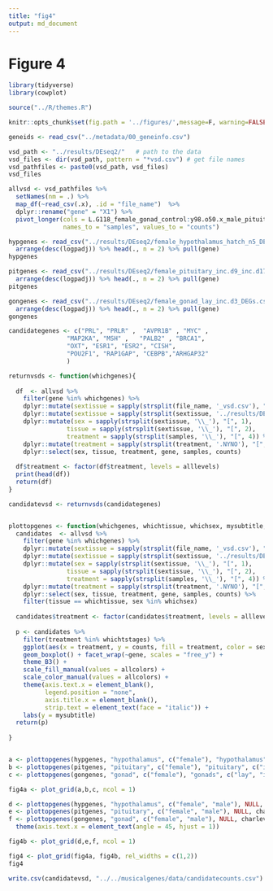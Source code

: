 ```yaml
---
title: "fig4"
output: md_document
---
```


# Figure 4

```r
library(tidyverse)
library(cowplot)

source("../R/themes.R")

knitr::opts_chunk$set(fig.path = '../figures/',message=F, warning=FALSE)
```

```r
geneids <- read_csv("../metadata/00_geneinfo.csv")

vsd_path <- "../results/DEseq2/"   # path to the data
vsd_files <- dir(vsd_path, pattern = "*vsd.csv") # get file names
vsd_pathfiles <- paste0(vsd_path, vsd_files)
vsd_files

allvsd <- vsd_pathfiles %>%
  setNames(nm = .) %>% 
  map_df(~read_csv(.x), .id = "file_name")  %>% 
  dplyr::rename("gene" = "X1") %>% 
  pivot_longer(cols = L.G118_female_gonad_control:y98.o50.x_male_pituitary_inc.d3, 
               names_to = "samples", values_to = "counts") 

hypgenes <- read_csv("../results/DEseq2/female_hypothalamus_hatch_n5_DEGs.csv") %>%
  arrange(desc(logpadj)) %>% head(., n = 2) %>% pull(gene)
hypgenes

pitgenes <- read_csv("../results/DEseq2/female_pituitary_inc.d9_inc.d17_DEGs.csv") %>%
  arrange(desc(logpadj)) %>% head(., n = 2) %>% pull(gene)
pitgenes

gongenes <- read_csv("../results/DEseq2/female_gonad_lay_inc.d3_DEGs.csv") %>%
  arrange(desc(logpadj)) %>% head(., n = 2) %>% pull(gene)
gongenes

candidategenes <- c("PRL", "PRLR" ,  "AVPR1B" , "MYC" ,  
                "MAP2KA", "MSH" ,   "PALB2" , "BRCA1", 
                "OXT", "ESR1", "ESR2", "CISH", 
                "POU2F1", "RAP1GAP", "CEBPB","ARHGAP32"
                )

returnvsds <- function(whichgenes){
  
  df  <- allvsd %>%
    filter(gene %in% whichgenes) %>%
    dplyr::mutate(sextissue = sapply(strsplit(file_name, '_vsd.csv'), "[", 1)) %>%
    dplyr::mutate(sextissue = sapply(strsplit(sextissue, '../results/DEseq2/'), "[", 2)) %>%
    dplyr::mutate(sex = sapply(strsplit(sextissue, '\\_'), "[", 1),
                tissue = sapply(strsplit(sextissue, '\\_'), "[", 2),
                treatment = sapply(strsplit(samples, '\\_'), "[", 4)) %>%
    dplyr::mutate(treatment = sapply(strsplit(treatment, '.NYNO'), "[", 1)) %>%
    dplyr::select(sex, tissue, treatment, gene, samples, counts) 
  
  df$treatment <- factor(df$treatment, levels = alllevels)
  print(head(df))
  return(df)
}

candidatevsd <- returnvsds(candidategenes)


plottopgenes <- function(whichgenes, whichtissue, whichsex, mysubtitle, whichtstages){
  candidates  <- allvsd %>%
    filter(gene %in% whichgenes) %>%
    dplyr::mutate(sextissue = sapply(strsplit(file_name, '_vsd.csv'), "[", 1)) %>%
    dplyr::mutate(sextissue = sapply(strsplit(sextissue, '../results/DEseq2/'), "[", 2)) %>%
    dplyr::mutate(sex = sapply(strsplit(sextissue, '\\_'), "[", 1),
                tissue = sapply(strsplit(sextissue, '\\_'), "[", 2),
                treatment = sapply(strsplit(samples, '\\_'), "[", 4)) %>%
    dplyr::mutate(treatment = sapply(strsplit(treatment, '.NYNO'), "[", 1)) %>%
    dplyr::select(sex, tissue, treatment, gene, samples, counts) %>%
    filter(tissue == whichtissue, sex %in% whichsex) 
  
  candidates$treatment <- factor(candidates$treatment, levels = alllevels)
  
  p <- candidates %>%
    filter(treatment %in% whichtstages) %>%
    ggplot(aes(x = treatment, y = counts, fill = treatment, color = sex)) +
    geom_boxplot() + facet_wrap(~gene, scales = "free_y") + 
    theme_B3() +
    scale_fill_manual(values = allcolors) +
    scale_color_manual(values = allcolors) +
    theme(axis.text.x = element_blank(),
          legend.position = "none",
          axis.title.x = element_blank(),
          strip.text = element_text(face = "italic")) +
    labs(y = mysubtitle) 
  return(p)
  
}


a <- plottopgenes(hypgenes, "hypothalamus", c("female"), "hypothalamus", c("hatch", "n5")) 
b <- plottopgenes(pitgenes, "pituitary", c("female"), "pituitary", c("inc.d9", "inc.d17")) 
c <- plottopgenes(gongenes, "gonad", c("female"), "gonads", c("lay", "inc.d3"))

fig4a <- plot_grid(a,b,c, ncol = 1) 

d <- plottopgenes(hypgenes, "hypothalamus", c("female", "male"), NULL, charlevels) 
e <- plottopgenes(pitgenes, "pituitary", c("female", "male"), NULL, charlevels) 
f <- plottopgenes(gongenes, "gonad", c("female", "male"), NULL, charlevels) + 
  theme(axis.text.x = element_text(angle = 45, hjust = 1))

fig4b <- plot_grid(d,e,f, ncol = 1)

fig4 <- plot_grid(fig4a, fig4b, rel_widths = c(1,2))
fig4
```

```r
write.csv(candidatevsd, "../../musicalgenes/data/candidatecounts.csv")
```